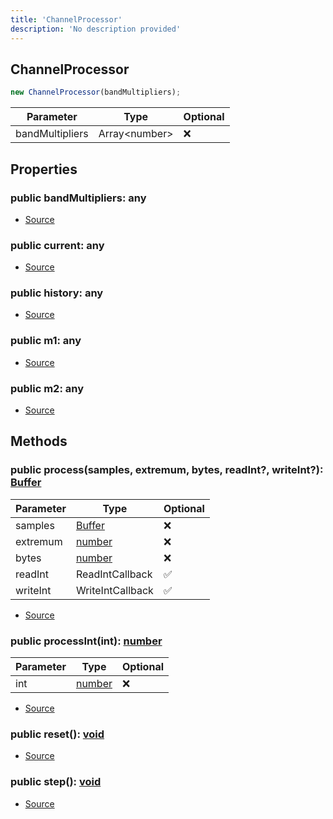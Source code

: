 ```yaml
---
title: 'ChannelProcessor'
description: 'No description provided'
---
```


## ChannelProcessor

```typescript
new ChannelProcessor(bandMultipliers);
```

| Parameter       | Type           | Optional |
| --------------- | -------------- | -------- |
| bandMultipliers | Array\<number> | ❌       |

## Properties

### public bandMultipliers: any

- [Source](https://github.com/androz2091/discord-player/blob/ce04b3f4c6671029ce4d4aa9090e56ac7e7f5666/packages/equalizer/src/equalizer/ChannelProcessor.ts#L8)

### public current: any

- [Source](https://github.com/androz2091/discord-player/blob/ce04b3f4c6671029ce4d4aa9090e56ac7e7f5666/packages/equalizer/src/equalizer/ChannelProcessor.ts#L9)

### public history: any

- [Source](https://github.com/androz2091/discord-player/blob/ce04b3f4c6671029ce4d4aa9090e56ac7e7f5666/packages/equalizer/src/equalizer/ChannelProcessor.ts#L7)

### public m1: any

- [Source](https://github.com/androz2091/discord-player/blob/ce04b3f4c6671029ce4d4aa9090e56ac7e7f5666/packages/equalizer/src/equalizer/ChannelProcessor.ts#L10)

### public m2: any

- [Source](https://github.com/androz2091/discord-player/blob/ce04b3f4c6671029ce4d4aa9090e56ac7e7f5666/packages/equalizer/src/equalizer/ChannelProcessor.ts#L11)

## Methods

### public process(samples, extremum, bytes, readInt?, writeInt?): [Buffer](https://nodejs.org/dist/latest/docs/api/buffer.html#buffer_class_buffer)

| Parameter | Type                                                                                              | Optional |
| --------- | ------------------------------------------------------------------------------------------------- | -------- |
| samples   | [Buffer](https://nodejs.org/dist/latest/docs/api/buffer.html#buffer_class_buffer)                 | ❌       |
| extremum  | [number](https://developer.mozilla.org/en-US/docs/Web/JavaScript/Reference/Global_Objects/Number) | ❌       |
| bytes     | [number](https://developer.mozilla.org/en-US/docs/Web/JavaScript/Reference/Global_Objects/Number) | ❌       |
| readInt   | ReadIntCallback                                                                                   | ✅       |
| writeInt  | WriteIntCallback                                                                                  | ✅       |

- [Source](https://github.com/androz2091/discord-player/blob/ce04b3f4c6671029ce4d4aa9090e56ac7e7f5666/packages/equalizer/src/equalizer/ChannelProcessor.ts#L46)

### public processInt(int): [number](https://developer.mozilla.org/en-US/docs/Web/JavaScript/Reference/Global_Objects/Number)

| Parameter | Type                                                                                              | Optional |
| --------- | ------------------------------------------------------------------------------------------------- | -------- |
| int       | [number](https://developer.mozilla.org/en-US/docs/Web/JavaScript/Reference/Global_Objects/Number) | ❌       |

- [Source](https://github.com/androz2091/discord-player/blob/ce04b3f4c6671029ce4d4aa9090e56ac7e7f5666/packages/equalizer/src/equalizer/ChannelProcessor.ts#L21)

### public reset(): [void](https://developer.mozilla.org/en-US/docs/Web/JavaScript/Reference/Global_Objects/undefined)

- [Source](https://github.com/androz2091/discord-player/blob/ce04b3f4c6671029ce4d4aa9090e56ac7e7f5666/packages/equalizer/src/equalizer/ChannelProcessor.ts#L81)

### public step(): [void](https://developer.mozilla.org/en-US/docs/Web/JavaScript/Reference/Global_Objects/undefined)

- [Source](https://github.com/androz2091/discord-player/blob/ce04b3f4c6671029ce4d4aa9090e56ac7e7f5666/packages/equalizer/src/equalizer/ChannelProcessor.ts#L67)
